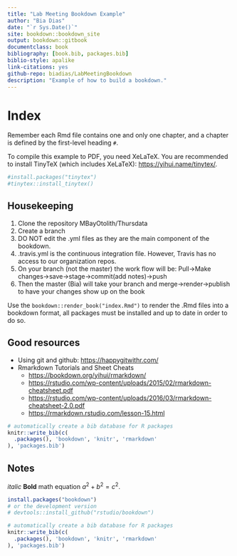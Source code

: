 ```yaml
--- 
title: "Lab Meeting Bookdown Example"
author: "Bia Dias"
date: "`r Sys.Date()`"
site: bookdown::bookdown_site
output: bookdown::gitbook
documentclass: book
bibliography: [book.bib, packages.bib]
biblio-style: apalike
link-citations: yes
github-repo: biadias/LabMeetingBookdown
description: "Example of how to build a bookdown."
---
```


# Index



Remember each Rmd file contains one and only one chapter, and a chapter is defined by the first-level heading `#`.

To compile this example to PDF, you need XeLaTeX. You are recommended to install TinyTeX (which includes XeLaTeX):
<https://yihui.name/tinytex/>.

 
```r

#install.packages("tinytex")
#tinytex::install_tinytex()

```

## Housekeeping

(@) Clone the repository MBayOtolith/Thursdata
(@) Create a branch
(@) DO NOT edit the .yml files as they are the main component of the bookdown. 
(@) .travis.yml is the continuous integration file. However, Travis has no access to our organization repos.
(@) On your branch (not the master) the work flow will be: Pull->Make changes->save->stage->commit(add notes)->push
(@) Then the master (Bia) will take your branch and merge->render->publish to have your changes show up on the book


Use the `bookdown::render_book("index.Rmd")` to render the .Rmd files into a bookdown format, all packages must be installed and up to date in order to do so. 


## Good resources

* Using git and github: <https://happygitwithr.com/>
* Rmarkdown Tutorials and Sheet Cheats
  + <https://bookdown.org/yihui/rmarkdown/>
  + <https://rstudio.com/wp-content/uploads/2015/02/rmarkdown-cheatsheet.pdf>
  + <https://rstudio.com/wp-content/uploads/2016/03/rmarkdown-cheatsheet-2.0.pdf>
  + <https://rmarkdown.rstudio.com/lesson-15.html>


 
```r
# automatically create a bib database for R packages
knitr::write_bib(c(
  .packages(), 'bookdown', 'knitr', 'rmarkdown'
), 'packages.bib')
```

## Notes

_italic_
**Bold**
math equation $a^2 + b^2 = c^2$.

```r
install.packages("bookdown")
# or the development version
# devtools::install_github("rstudio/bookdown")
```


```r
# automatically create a bib database for R packages
knitr::write_bib(c(
  .packages(), 'bookdown', 'knitr', 'rmarkdown'
), 'packages.bib')
```
